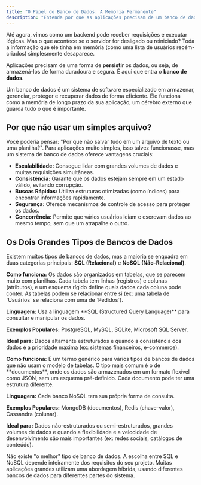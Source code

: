 ```yaml
---
title: "O Papel do Banco de Dados: A Memória Permanente"
description: "Entenda por que as aplicações precisam de um banco de dados para persistir informações e conheça os principais tipos: SQL (Relacional) e NoSQL (Não-Relacional)."
---
```



Até agora, vimos como um backend pode receber requisições e executar lógicas. Mas o que acontece se o servidor for desligado ou reiniciado? Toda a informação que ele tinha em memória (como uma lista de usuários recém-criados) simplesmente desaparece.

Aplicações precisam de uma forma de **persistir** os dados, ou seja, de armazená-los de forma duradoura e segura. É aqui que entra o **banco de dados**.

<Card title="🏦👉🎲 O que é um Banco de Dados?">
Um banco de dados é um sistema de software especializado em armazenar, gerenciar, proteger e recuperar dados de forma eficiente. Ele funciona como a memória de longo prazo da sua aplicação, um cérebro externo que guarda tudo o que é importante.
</Card>

## Por que não usar um simples arquivo?

Você poderia pensar: "Por que não salvar tudo em um arquivo de texto ou uma planilha?". Para aplicações muito simples, isso talvez funcionasse, mas um sistema de banco de dados oferece vantagens cruciais:

-   **Escalabilidade:** Consegue lidar com grandes volumes de dados e muitas requisições simultâneas.
-   **Consistência:** Garante que os dados estejam sempre em um estado válido, evitando corrupção.
-   **Buscas Rápidas:** Utiliza estruturas otimizadas (como índices) para encontrar informações rapidamente.
-   **Segurança:** Oferece mecanismos de controle de acesso para proteger os dados.
-   **Concorrência:** Permite que vários usuários leiam e escrevam dados ao mesmo tempo, sem que um atrapalhe o outro.

## Os Dois Grandes Tipos de Bancos de Dados

Existem muitos tipos de bancos de dados, mas a maioria se enquadra em duas categorias principais: **SQL (Relacional)** e **NoSQL (Não-Relacional)**.

<CardGrid>
    <Card title="📊🔗 SQL (Relacional)">
        <p><strong>Como funciona:</strong> Os dados são organizados em tabelas, que se parecem muito com planilhas. Cada tabela tem linhas (registros) e colunas (atributos), e um esquema rígido define quais dados cada coluna pode conter. As tabelas podem se relacionar entre si (ex: uma tabela de `Usuários` se relaciona com uma de `Pedidos`).</p>
        <p><strong>Linguagem:</strong> Usa a linguagem **SQL (Structured Query Language)** para consultar e manipular os dados.</p>
        <p><strong>Exemplos Populares:</strong> PostgreSQL, MySQL, SQLite, Microsoft SQL Server.</p>
        <p><strong>Ideal para:</strong> Dados altamente estruturados e quando a consistência dos dados é a prioridade máxima (ex: sistemas financeiros, e-commerce).</p>
    </Card>
    <Card title="⚡🌐 NoSQL (Não-Relacional)">
        <p><strong>Como funciona:</strong> É um termo genérico para vários tipos de bancos de dados que não usam o modelo de tabelas. O tipo mais comum é o de **documentos**, onde os dados são armazenados em um formato flexível como JSON, sem um esquema pré-definido. Cada documento pode ter uma estrutura diferente.</p>
        <p><strong>Linguagem:</strong> Cada banco NoSQL tem sua própria forma de consulta.</p>
        <p><strong>Exemplos Populares:</strong> MongoDB (documentos), Redis (chave-valor), Cassandra (colunar).</p>
        <p><strong>Ideal para:</strong> Dados não-estruturados ou semi-estruturados, grandes volumes de dados e quando a flexibilidade e a velocidade de desenvolvimento são mais importantes (ex: redes sociais, catálogos de conteúdo).</p>
    </Card>
</CardGrid>

<Aside type="note">
Não existe "o melhor" tipo de banco de dados. A escolha entre SQL e NoSQL depende inteiramente dos requisitos do seu projeto. Muitas aplicações grandes utilizam uma abordagem híbrida, usando diferentes bancos de dados para diferentes partes do sistema.
</Aside>
